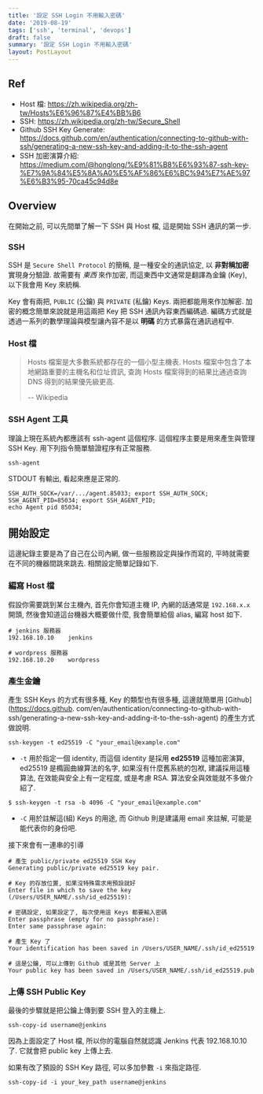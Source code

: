 ```yaml
---
title: '設定 SSH Login 不用輸入密碼'
date: '2019-08-19'
tags: ['ssh', 'terminal', 'devops']
draft: false
summary: '設定 SSH Login 不用輸入密碼'
layout: PostLayout
---
```


<TOCInline toc={props.toc} asDisclosure />

## Ref

- Host 檔: https://zh.wikipedia.org/zh-tw/Hosts%E6%96%87%E4%BB%B6
- SSH: https://zh.wikipedia.org/zh-tw/Secure_Shell
- Github SSH Key Generate: https://docs.github.com/en/authentication/connecting-to-github-with-ssh/generating-a-new-ssh-key-and-adding-it-to-the-ssh-agent
- SSH 加密演算介紹: https://medium.com/@honglong/%E9%81%B8%E6%93%87-ssh-key-%E7%9A%84%E5%8A%A0%E5%AF%86%E6%BC%94%E7%AE%97%E6%B3%95-70ca45c94d8e

## Overview

在開始之前, 可以先間單了解一下 SSH 與 Host 檔, 這是開始 SSH 通訊的第一步.

### SSH

SSH 是 `Secure Shell Protocol` 的簡稱, 是一種安全的通訊協定, 以 **非對稱加密** 實現身分驗證. 故需要有 _東西_ 來作加密, 而這東西中文通常是翻譯為金鑰 (Key), 以下我會用 Key 來統稱.

Key 會有兩把, `PUBLIC` (公鑰) 與 `PRIVATE` (私鑰) Keys. 兩把都能用來作加解密. 加密的概念簡單來說就是用這兩把 Key 把 SSH 通訊內容東西編碼過.
編碼方式就是透過一系列的數學理論與模型讓內容不是以 **明碼** 的方式暴露在通訊過程中.

### Host 檔

> Hosts 檔案是大多數系統都存在的一個小型主機表. Hosts 檔案中包含了本地網路重要的主機名和位址資訊, 查詢 Hosts 檔案得到的結果比通過查詢 DNS 得到的結果優先級更高.
>
> -- Wikipedia

### SSH Agent 工具

理論上現在系統內都應該有 ssh-agent 這個程序. 這個程序主要是用來產生與管理 SSH Key. 用下列指令簡單驗證程序有正常服務.

```ssh
ssh-agent
```

STDOUT 有輸出, 看起來應是正常的.

```ssh
SSH_AUTH_SOCK=/var/.../agent.85033; export SSH_AUTH_SOCK;
SSH_AGENT_PID=85034; export SSH_AGENT_PID;
echo Agent pid 85034;
```

## 開始設定

這邊紀錄主要是為了自己在公司內網, 做一些服務設定與操作而寫的, 平時就需要在不同的機器間跳來跳去. 相關設定簡單記錄如下.

### 編寫 Host 檔

假設你需要跳到某台主機內, 首先你會知道主機 IP, 內網的話通常是 `192.168.x.x` 開頭, 然後會知道這台機器大概要做什麼, 我會簡單給個 alias, 編寫 host 如下.

```shell
# jenkins 服務器
192.168.10.10    jenkins

# wordpress 服務器
192.168.10.20    wordpress
```

### 產生金鑰

產生 SSH Keys 的方式有很多種, Key 的類型也有很多種, 這邊就簡單用 [Github](https://docs.github.
com/en/authentication/connecting-to-github-with-ssh/generating-a-new-ssh-key-and-adding-it-to-the-ssh-agent) 的產生方式做說明.

```ssh
ssh-keygen -t ed25519 -C "your_email@example.com"
```

- `-t` 用於指定一個 identity, 而這個 identity 是採用 **ed25519** 這種加密演算, ed25519 是橢圓曲線算法的名字, 如果沒有什麼舊系統的包袱, 建議採用這種算法,
  在效能與安全上有一定程度, 或是考慮 RSA. 算法安全與效能就不多做介紹了.

```ssh
$ ssh-keygen -t rsa -b 4096 -C "your_email@example.com"
```

- `-C` 用於註解這(組) Keys 的用途, 而 Github 則是建議用 email 來註解, 可能是能代表你的身份吧.

接下來會有一連串的引導

```ssh
# 產生 public/private ed25519 SSH Key
Generating public/private ed25519 key pair.

# Key 的存放位置, 如果沒特殊需求用預設就好
Enter file in which to save the key (/Users/USER_NAME/.ssh/id_ed25519):

# 密碼設定, 如果設定了, 每次使用這 Keys 都要輸入密碼
Enter passphrase (empty for no passphrase):
Enter same passphrase again:

# 產生 Key 了
Your identification has been saved in /Users/USER_NAME/.ssh/id_ed25519

# 這是公鑰, 可以上傳到 Github 或是其他 Server 上
Your public key has been saved in /Users/USER_NAME/.ssh/id_ed25519.pub
```

### 上傳 SSH Public Key

最後的步驟就是把公鑰上傳到要 SSH 登入的主機上.

```shell
ssh-copy-id username@jenkins
```

因為上面設定了 Host 檔, 所以你的電腦自然就認識 Jenkins 代表 192.168.10.10 了. 它就會把 public key 上傳上去.

如果有改了預設的 SSH Key 路徑, 可以多加參數 `-i` 來指定路徑.

```shell
ssh-copy-id -i your_key_path username@jenkins
```
